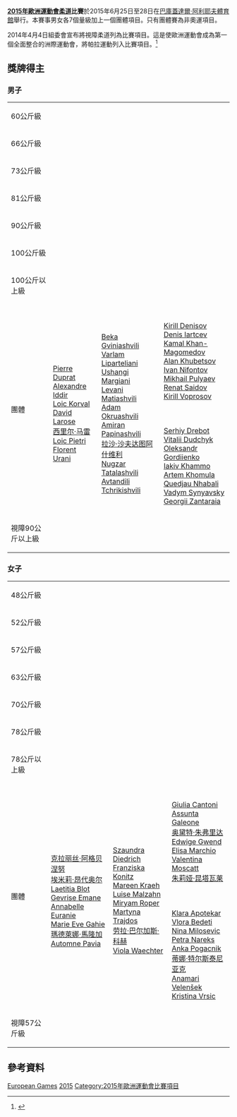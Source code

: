 {{Infobox European Games event
|event = 柔道
|games = 2015
|image = [[Image:Judo_pictogram.svg|80px]]
|caption = 
|venue = [[巴庫|巴庫]][[蓋達爾·阿利耶夫體育展覽中心|蓋達爾·阿利耶夫體育館]]
|dates = 6月25日至28日
|competitors = 350<ref name= Newsletter>{{Cite web |url=http://www.olympics.ie/wp-content/uploads/2013/11/Baku-2015-Newsletter-1-small.pdf |title=Newsletter |accessdate=2014-07-24 |archive-date=2017-10-13 |archive-url=https://web.archive.org/web/20171013172555/http://www.olympics.ie/wp-content/uploads/2013/11/Baku-2015-Newsletter-1-small.pdf |dead-url=no }}</ref>（209位男子, 141位女子）
|nations = 
|prev = 
|next = [[2019年歐洲運動會柔道比賽|2019]]
}}

'''[[2015年歐洲運動會|2015年歐洲運動會]][[柔道|柔道]]比賽'''於2015年6月25日至28日在[[巴庫|巴庫]][[蓋達爾·阿利耶夫體育館|蓋達爾·阿利耶夫體育館]]舉行。本賽事男女各7個量級加上一個團體項目。只有團體賽為非奧運項目。

2014年4月4日組委會宣布將視障柔道列為比賽項目。這是使歐洲運動會成為第一個全面整合的洲際運動會，將帕拉運動列入比賽項目。<ref name="insidethegames.biz">{{Cite web |url=http://www.insidethegames.biz/major-games/european-games/baku-2015/1019286-visually-impaired-judo-added-to-baku-2015-programme |title=Visually impaired judo added to Baku 2015 programme |accessdate=2014-07-24 |archive-date=2014-08-13 |archive-url=https://web.archive.org/web/20140813095551/http://www.insidethegames.biz/major-games/european-games/baku-2015/1019286-visually-impaired-judo-added-to-baku-2015-programme |dead-url=no }}</ref>

==獎牌得主==
===男子===
{| {{MedalistTable|type=項目}}
|-
|rowspan=2| 60公斤級
|rowspan=2| {{flagIOC2medalist|[[別斯蘭·穆德拉諾夫|別斯蘭·穆德拉諾夫]]|RUS|2015年歐洲運動會}}
|rowspan=2| {{flagIOC2medalist|[[奥尔汉·萨法罗夫|奥尔汉·萨法罗夫]]|AZE|2015年歐洲運動會}}
| {{flagIOC2medalist|[[Ludovic_Chammartin|Ludovic Chammartin]]|SUI|2015年歐洲運動會}}
|-
| {{flagIOC2medalist|[[Amiran_Papinashvili|Amiran Papinashvili]]|GEO|2015年歐洲運動會}} 
|-
|rowspan=2| 66公斤級
|rowspan=2| {{flagIOC2medalist|[[Kamal_Khan-Magomedov|Kamal Khan-Magomedov]]|RUS|2015年歐洲運動會}}
|rowspan=2| {{flagIOC2medalist|[[Loïc_Korval|Loïc Korval]]|FRA|2015年歐洲運動會}}
| {{flagIOC2medalist|[[Mikhail_Pulyaev|Mikhail Pulyaev]]|RUS|2015年歐洲運動會}}
|-
| {{flagIOC2medalist|[[塞巴斯蒂安·塞德尔|塞巴斯蒂安·塞德尔]]|GER|2015年歐洲運動會}}
|-
|rowspan=2| 73公斤級
|rowspan=2| {{flagIOC2medalist|[[Sagi_Muki|Sagi Muki]]|ISR|2015年歐洲運動會}}
|rowspan=2| {{flagIOC2medalist|[[Nugzar_Tatalashvili|Nugzar Tatalashvili]]|GEO|2015年歐洲運動會}}
| {{flagIOC2medalist|[[Rok_Drakšič|Rok Drakšič]]|SLO|2015年歐洲運動會}}
|-
| {{flagIOC2medalist|[[Dirk_van_Tichelt|Dirk van Tichelt]]|BEL|2015年歐洲運動會}}
|-
|rowspan=2| 81公斤級
|rowspan=2| {{flagIOC2medalist|[[Avtandili_Tchrikishvili|Avtandili Tchrikishvili]]|GEO|2015年歐洲運動會}}
|rowspan=2| {{flagIOC2medalist|[[Ivan_Nifontov|Ivan Nifontov]]|RUS|2015年歐洲運動會}}
| {{flagIOC2medalist|[[Alexander_Wieczerzak|Alexander Wieczerzak]]|GER|2015年歐洲運動會}}
|-
| {{flagIOC2medalist|[[Loïc_Pietri|Loïc Pietri]]|FRA|2015年歐洲運動會}}
|-
|rowspan=2| 90公斤級
|rowspan=2| {{flagIOC2medalist|[[Kirill_Denisov|Kirill Denisov]]|RUS|2015年歐洲運動會}}
|rowspan=2| {{flagIOC2medalist|[[Varlam_Liparteliani|Varlam Liparteliani]]|GEO|2015年歐洲運動會}}
| {{flagIOC2medalist|[[伊利亞斯·伊利亞季斯|伊利亞斯·伊利亞季斯]]|GRE|2015年歐洲運動會}}
|-
| {{flagIOC2medalist|[[Guillaume_Elmont|Guillaume Elmont]]|NED|2015年歐洲運動會}}
|-
|rowspan=2| 100公斤級
|rowspan=2| {{flagIOC2medalist|[[亨克·赫罗尔|亨克·赫罗尔]]|NED|2015年歐洲運動會}}
|rowspan=2| {{flagIOC2medalist|[[盧卡斯·克帕勒克|盧卡斯·克帕勒克]]|CZE|2015年歐洲運動會}}
| {{flagIOC2medalist|[[Toma_Nikiforov|Toma Nikiforov]]|BEL|2015年歐洲運動會}}
|-
| {{flagIOC2medalist|[[西里尔·马雷|西里尔·马雷]]|FRA|2015年歐洲運動會}} 
|-
|rowspan=2| 100公斤以上級
|rowspan=2| {{flagIOC2medalist|[[Adam_Okruashvili|Adam Okruashvili]]|GEO|2015年歐洲運動會}}
|rowspan=2| {{flagIOC2medalist|[[Or_Sasson|Or Sasson]]|ISR|2015年歐洲運動會}}
| {{flagIOC2medalist|[[Renat_Saidov|Renat Saidov]]|RUS|2015年歐洲運動會}}
|-
| {{flagIOC2medalist|[[Iakiv_Khammo|Iakiv Khammo]]|UKR|2015年歐洲運動會}}
|-
|rowspan=2| 團體
|rowspan=2| {{flagIOC2|FRA|2015年歐洲運動會}} <br> [[Pierre_Duprat|Pierre Duprat]] <br> [[Alexandre_Iddir|Alexandre Iddir]] <br> [[Loic_Korval|Loic Korval]] <br> [[David_Larose|David Larose]] <br> [[西里尔·马雷|西里尔·马雷]] <br> [[Loic_Pietri|Loic Pietri]] <br> [[Florent_Urani|Florent Urani]]
|rowspan=2| {{flagIOC2|GEO|2015年歐洲運動會}} <br> [[Beka_Gviniashvili|Beka Gviniashvili]] <br> [[Varlam_Liparteliani|Varlam Liparteliani]] <br> [[Ushangi_Margiani|Ushangi Margiani]] <br> [[Levani_Matiashvili|Levani Matiashvili]] <br> [[Adam_Okruashvili|Adam Okruashvili]] <br> [[Amiran_Papinashvili|Amiran Papinashvili]] <br> [[拉沙·沙夫达图阿什维利|拉沙·沙夫达图阿什维利]] <br> [[Nugzar_Tatalashvili|Nugzar Tatalashvili]] <br> [[Avtandili_Tchrikishvili|Avtandili Tchrikishvili]]
| {{flagIOC2|RUS|2015年歐洲運動會}} <br> [[Kirill_Denisov|Kirill Denisov]] <br> [[Denis_Iartcev|Denis Iartcev]] <br> [[Kamal_Khan-Magomedov|Kamal Khan-Magomedov]] <br> [[Alan_Khubetsov|Alan Khubetsov]] <br> [[Ivan_Nifontov|Ivan Nifontov]] <br> [[Mikhail_Pulyaev|Mikhail Pulyaev]] <br> [[Renat_Saidov|Renat Saidov]] <br> [[Kirill_Voprosov|Kirill Voprosov]]
|-
| {{flagIOC2|UKR|2015年歐洲運動會}} <br> [[Serhiy_Drebot|Serhiy Drebot]] <br> [[Vitalii_Dudchyk|Vitalii Dudchyk]] <br> [[Oleksandr_Gordiienko|Oleksandr Gordiienko]] <br> [[Iakiv_Khammo|Iakiv Khammo]] <br> [[Artem_Khomula|Artem Khomula]] <br> [[Quedjau_Nhabali|Quedjau Nhabali]] <br> [[Vadym_Synyavsky|Vadym Synyavsky]] <br> [[Georgii_Zantaraia|Georgii Zantaraia]]
|-
|rowspan=2| 視障90公斤以上級
|rowspan=2| {{flagIOC2medalist|[[Ilham_Zakiyev|Ilham Zakiyev]]|AZE|2015年歐洲運動會}}
|rowspan=2| {{flagIOC2medalist|[[Oleksandr_Pominov|Oleksandr Pominov]]|UKR|2015年歐洲運動會}}
| {{flagIOC2medalist|[[Aleksandr_Parasiuk|Aleksandr Parasiuk]]|RUS|2015年歐洲運動會}}
|-
| {{flagIOC2medalist|[[Zakir_Mislimov|Zakir Mislimov]]|AZE|2015年歐洲運動會}}
|}

===女子===
{| {{MedalistTable|type=項目}}
|-
|rowspan=2| 48公斤級
|rowspan=2| {{flagIOC2medalist|[[Charline_van_Snick|Charline van Snick]]|BEL|2015年歐洲運動會}}
|rowspan=2| {{flagIOC2medalist|[[Ebru_Şahin|Ebru Şahin]]|TUR|2015年歐洲運動會}}
| {{flagIOC2medalist|[[Éva_Csernoviczki|Éva Csernoviczki]]|HUN|2015年歐洲運動會}}
|-
| {{flagIOC2medalist|[[Irina_Dolgova|Irina Dolgova]]|RUS|2015年歐洲運動會}}
|-
|rowspan=2| 52公斤級
|rowspan=2| {{flagIOC2medalist|[[Andreea_Chițu|Andreea Chițu]]|ROU|2015年歐洲運動會}}
|rowspan=2| {{flagIOC2medalist|[[Annabelle_Euranie|Annabelle Euranie]]|FRA|2015年歐洲運動會}}
| {{flagIOC2medalist|[[Mareen_Kräh|Mareen Kräh]]|GER|2015年歐洲運動會}}
|-
| {{flagIOC2medalist|[[Natalia_Kuziutina|Natalia Kuziutina]]|RUS|2015年歐洲運動會}}
|-
|rowspan=2| 57公斤級
|rowspan=2| {{flagIOC2medalist|[[Telma_Monteiro|Telma Monteiro]]|POR|2015年歐洲運動會}}
|rowspan=2| {{flagIOC2medalist|[[Hedvig_Karakas|Hedvig Karakas]]|HUN|2015年歐洲運動會}}
| {{flagIOC2medalist|[[諾拉·賈科瓦|諾拉·賈科瓦]]|KOS|2015年歐洲運動會}}
|-
| {{flagIOC2medalist|[[Miryam_Roper|Miryam Roper]]|GER|2015年歐洲運動會}}
|-
|rowspan=2| 63公斤級
|rowspan=2| {{flagIOC2medalist|[[Martyna_Trajdos|Martyna Trajdos]]|GER|2015年歐洲運動會}}
|rowspan=2| {{flagIOC2medalist|[[蒂娜·特尔斯泰尼亚克|蒂娜·特尔斯泰尼亚克]]|SLO|2015年歐洲運動會}}
| {{flagIOC2medalist|[[Yarden_Gerbi|Yarden Gerbi]]|ISR|2015年歐洲運動會}}
|-
| {{flagIOC2medalist|[[克拉丽丝·阿格贝涅努|克拉丽丝·阿格贝涅努]]|FRA|2015年歐洲運動會}}
|-
|rowspan=2| 70公斤級
|rowspan=2| {{flagIOC2medalist|[[Kim_Polling|Kim Polling]]|NED|2015年歐洲運動會}}
|rowspan=2| {{flagIOC2medalist|[[劳拉·巴尔加斯·科赫|劳拉·巴尔加斯·科赫]]|GER|2015年歐洲運動會}}
| {{flagIOC2medalist|[[Bernadette_Graf|Bernadette Graf]]|AUT|2015年歐洲運動會}}
|-
| {{flagIOC2medalist|[[Szaundra_Diedrich|Szaundra Diedrich]]|GER|2015年歐洲運動會}}
|-
|rowspan=2| 78公斤級
|rowspan=2| {{flagIOC2medalist|[[Marhinde_Verkerk|Marhinde Verkerk]]|NED|2015年歐洲運動會}}
|rowspan=2| {{flagIOC2medalist|[[Luise_Malzahn|Luise Malzahn]]|GER|2015年歐洲運動會}}
| {{flagIOC2medalist|[[Anamari_Velenšek|Anamari Velenšek]]|SLO|2015年歐洲運動會}}
|-
| {{flagIOC2medalist|[[Guusje_Steenhuis|Guusje Steenhuis]]|NED|2015年歐洲運動會}}
|-
|rowspan=2| 78公斤以上級
|rowspan=2| {{flagIOC2medalist|[[埃米莉·昂代奥尔|埃米莉·昂代奥尔]]|FRA|2015年歐洲運動會}}
|rowspan=2| {{flagIOC2medalist|[[雅斯明·屈尔布斯|雅斯明·屈尔布斯]]|GER|2015年歐洲運動會}}
| {{flagIOC2medalist|[[Belkıs_Zehra_Kaya|Belkıs Zehra Kaya]]|TUR|2015年歐洲運動會}}
|-
| {{flagIOC2medalist|[[Svitlana_Iaromka|Svitlana Iaromka]]|UKR|2015年歐洲運動會}}
|-
|rowspan=2| 團體
|rowspan=2| {{flagIOC2|FRA|2015年歐洲運動會}} <br> [[克拉丽丝·阿格贝涅努|克拉丽丝·阿格贝涅努]] <br> [[埃米莉·昂代奥尔|埃米莉·昂代奥尔]] <br> [[Laetitia_Blot|Laetitia Blot]] <br> [[Gevrise_Emane|Gevrise Emane]] <br> [[Annabelle_Euranie|Annabelle Euranie]] <br> [[Marie_Eve_Gahie|Marie Eve Gahie]] <br> [[瑪德萊娜·馬隆加|瑪德萊娜·馬隆加]] <br> [[Automne_Pavia|Automne Pavia]]
|rowspan=2| {{flagIOC2|GER|2015年歐洲運動會}} <br> [[Szaundra_Diedrich|Szaundra Diedrich]] <br> [[Franziska_Konitz|Franziska Konitz]] <br> [[Mareen_Kraeh|Mareen Kraeh]] <br> [[Luise_Malzahn|Luise Malzahn]] <br> [[Miryam_Roper|Miryam Roper]] <br> [[Martyna_Trajdos|Martyna Trajdos]] <br> [[劳拉·巴尔加斯·科赫|劳拉·巴尔加斯·科赫]] <br> [[Viola_Waechter|Viola Waechter]]
| {{flagIOC2|ITA|2015年歐洲運動會}} <br> [[Giulia_Cantoni|Giulia Cantoni]] <br> [[Assunta_Galeone|Assunta Galeone]] <br> [[奥黛特·朱弗里达|奥黛特·朱弗里达]] <br> [[Edwige_Gwend|Edwige Gwend]] <br> [[Elisa_Marchio|Elisa Marchio]] <br> [[Valentina_Moscatt|Valentina Moscatt]] <br> [[朱莉娅·昆塔瓦莱|朱莉娅·昆塔瓦莱]]
|-
| {{flagIOC2|SLO|2015年歐洲運動會}} <br> [[Klara_Apotekar|Klara Apotekar]] <br> [[Vlora_Bedeti|Vlora Bedeti]] <br> [[Nina_Milosevic|Nina Milosevic]] <br> [[Petra_Nareks|Petra Nareks]] <br> [[Anka_Pogacnik|Anka Pogacnik]] <br> [[蒂娜·特尔斯泰尼亚克|蒂娜·特尔斯泰尼亚克]] <br> [[Anamari_Velenšek|Anamari Velenšek]] <br> [[Kristina_Vrsic|Kristina Vrsic]]
|-
|rowspan=2| 視障57公斤級
|rowspan=2| {{flagIOC2medalist|[[Inna_Cherniak|Inna Cherniak]]|UKR|2015年歐洲運動會}}
|rowspan=2| {{flagIOC2medalist|[[Sabina_Abdullayeva|Sabina Abdullayeva]]|AZE|2015年歐洲運動會}}
| {{flagIOC2medalist|[[Nataliya_Nikolaychyk|Nataliya Nikolaychyk]]|UKR|2015年歐洲運動會}}
|-
| {{flagIOC2medalist|[[Romona_Brussig|Romona Brussig]]|GER|2015年歐洲運動會}}
|}

==參考資料==
{{reflist}}

{{2015年歐洲運動會比賽項目}}

[[Category:2015年柔道|European Games]]
[[Category:歐洲運動會柔道比賽|2015]]
[[Category:2015年歐洲運動會比賽項目|Category:2015年歐洲運動會比賽項目]]